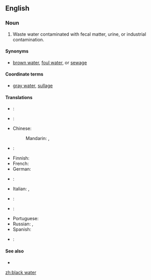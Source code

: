 ==English==

===Noun===
{{en-noun|head=[[black]] [[water]]|-}}

# Waste water contaminated with fecal matter, urine, or industrial contamination.

====Synonyms====
* {{sense|contaminated waste water}} [[brown water]], [[foul water]], or [[sewage]]

====Coordinate terms====
* {{sense|contaminated waste water}} [[gray water]], [[sullage]]

====Translations====
{{trans-top|contaminated waste water}}
* {{trreq|ar}}:
* {{trreq|hy}}:
* Chinese:
*: Mandarin: {{t|cmn|黑水|tr=hēishuǐ|sc=Hani}}, {{t|cmn|污水|tr=wūshuǐ|sc=Hani}}
* {{trreq|nl}}:
* Finnish: {{t-|fi|käymälävesi}}
* French: {{t-|fr|eaux noires}}
* German: {{t-|de|Schwarzwasser}}
* {{trreq|hi}}:
{{trans-mid}}
* Italian: {{t-|it|acqua di scolo}}, {{t-|it|acque nere}}
* {{trreq|ja}}:
* {{trreq|ko}}:
* Portuguese: {{t+|pt|esgoto|m}}
* Russian: {{t-|ru|фекальный отход|m|tr=fekál’nyj otxód|sc=Cyrl}}, {{t-|ru|чёрная вода|f|tr=čórnaja vodá|sc=Cyrl}}
* Spanish: {{t-|es|agua negra|f}}
* {{trreq|vi}}:
{{trans-bottom}}

====See also====
* {{pedia|Blackwater}}

[[zh:black water]]